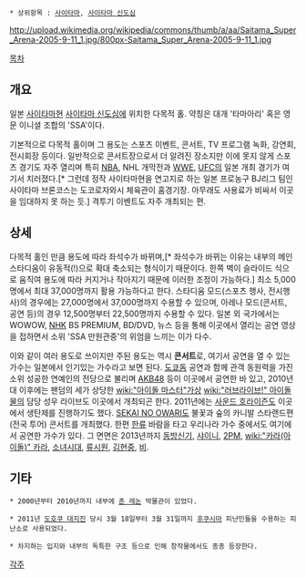  * 상위항목 : [[사이타마]], [[사이타마 신도심]]

http://upload.wikimedia.org/wikipedia/commons/thumb/a/aa/Saitama_Super_Arena-2005-9-11_1.jpg/800px-Saitama_Super_Arena-2005-9-11_1.jpg

[[목차]]

== 개요 ==
일본 [[사이타마]]현 [[사이타마 신도심]]에 위치한 다목적 홀. 약칭은 대개 '타마아리' 혹은 영문 이니셜 조합의 'SSA'이다. 

기본적으로 다목적 홀이며 그 용도는 스포츠 이벤트, 콘서트, TV 프로그램 녹화, 강연회, 전시회장 등이다. 일반적으로 콘서트장으로서 더 알려진 장소지만 이에 못지 않게 스포츠 경기도 자주 열리며 특히 [[NBA]], NHL 개막전과 [[WWE]], [[UFC]]의 일본 개최 경기가 여기서 치러졌다.[* 그런데 정작 사이타마현을 연고지로 하는 일본 프로농구 BJ리그 팀인 사이타마 브론코스는 도코로자와시 체육관이 홈경기장. 아무래도 사용료가 비싸서 이곳을 임대하지 못 하는 듯.] 격투기 이벤트도 자주 개최되는 편.

== 상세 ==
다목적 홀인 만큼 용도에 따라 좌석수가 바뀌며,[* 좌석수가 바뀌는 이유는 내부의 메인 스타디움이 유동적(!)으로 확대 축소되는 형식이기 때문이다. 한쪽 벽이 슬라이드 식으로 움직여 용도에 따라 커지거나 작아지기 때문에 이러한 조정이 가능하다.] 최소 5,000명에서 최대 37,000명까지 활용 가능하다고 한다. 스타디움 모드(스포츠 행사, 전시행사)의 경우에는 27,000명에서 37,000명까지 수용할 수 있으며, 아레나 모드(콘서트, 공연 등)의 경우 12,500명부터 22,500명까지 수용할 수 있다. 일본 외 국가에서는 WOWOW, [[NHK]] BS PREMIUM, BD/DVD, 뉴스 등을 통해 이곳에서 열리는 공연 영상을 접하면서 소위 'SSA 만원관중'의 위엄을 느끼는 이가 다수.

이와 같이 여러 용도로 쓰이지만 주된 용도는 역시 '''콘서트'''로, 여기서 공연을 열 수 있는 가수는 일본에서 인기있는 가수라고 보면 된다. [[도쿄돔]] 공연과 함께 관객 동원력을 가진 소위 성공한 연예인의 전당으로 불리며 [[AKB48]] 등이 이곳에서 공연한 바 있고, 2010년대 이후에는 팬덤의 세가 상당한 [[wiki:"아이돌 마스터"가상]] [[wiki:"러브라이브!" 아이돌물]]의 담당 성우 라이브도 이곳에서 개최되곤 한다. 2011년에는 [[사운드 호라이즌]]도 이곳에서 생탄제를 진행하기도 했다. [[SEKAI NO OWARI]]도 불꽃과 숲의 카니발 스타랜드편(전국 투어) 콘서트를 개최했다. 한편 [[한류]] 바람을 타고 우리나라 가수 중에서도 여기에서 공연한 가수가 있다. 그 면면은 2013년까지 [[동방신기]], [[샤이니]], [[2PM]], [[wiki:"카라(아이돌)" 카라]], [[소녀시대]], [[류시원]], [[김현중]], [[비]]. 

== 기타 ==
 * 2000년부터 2010년까지 내부에 [[존 레논]] 박물관이 있었다. 

 * 2011년 [[도호쿠 대지진]] 당시 3월 18일부터 3월 31일까지 [[후쿠시마]] 피난민들을 수용하는 피난소로 사용되었다.

 * 차지하는 입지와 내부의 독특한 구조 등으로 인해 창작물에서도 종종 등장한다. 

[[각주]]

